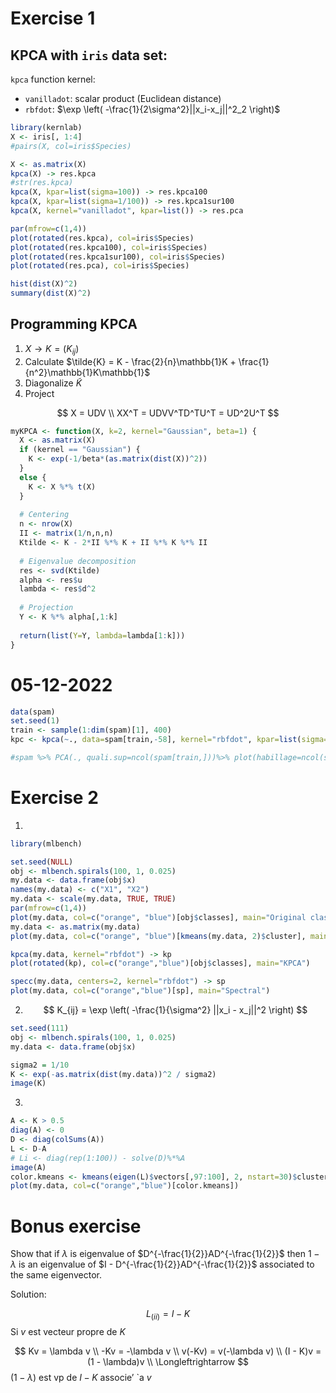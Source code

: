 # Exercise 1

## KPCA with `iris` data set:

`kpca` function kernel:

- `vanilladot`: scalar product (Euclidean distance)
- `rbfdot`: $\exp \left( -\frac{1}{2\sigma^2}||x_i-x_j||^2_2 \right)$

```r
library(kernlab)
X <- iris[, 1:4]
#pairs(X, col=iris$Species)

X <- as.matrix(X)
kpca(X) -> res.kpca
#str(res.kpca)
kpca(X, kpar=list(sigma=100)) -> res.kpca100
kpca(X, kpar=list(sigma=1/100)) -> res.kpca1sur100
kpca(X, kernel="vanilladot", kpar=list()) -> res.pca

par(mfrow=c(1,4))
plot(rotated(res.kpca), col=iris$Species)
plot(rotated(res.kpca100), col=iris$Species)
plot(rotated(res.kpca1sur100), col=iris$Species)
plot(rotated(res.pca), col=iris$Species)

hist(dist(X)^2)
summary(dist(X)^2)
```

## Programming KPCA

1. $X \rightarrow K=(K_{ij})$
2. Calculate $\tilde{K} = K - \frac{2}{n}\mathbb{1}K + \frac{1}{n^2}\mathbb{1}K\mathbb{1}$
3. Diagonalize $\tilde{K}$
4. Project

$$
X = UDV \\
XX^T = UDVV^TD^TU^T = UD^2U^T
$$

```r
myKPCA <- function(X, k=2, kernel="Gaussian", beta=1) {
  X <- as.matrix(X)
  if (kernel == "Gaussian") {
    K <- exp(-1/beta*(as.matrix(dist(X))^2))
  }
  else {
    K <- X %*% t(X)
  }
  
  # Centering
  n <- nrow(X)
  II <- matrix(1/n,n,n)
  Ktilde <- K - 2*II %*% K + II %*% K %*% II
  
  # Eigenvalue decomposition
  res <- svd(Ktilde)
  alpha <- res$u
  lambda <- res$d^2
  
  # Projection
  Y <- K %*% alpha[,1:k]
  
  return(list(Y=Y, lambda=lambda[1:k]))
}
```

# 05-12-2022

```r
data(spam)
set.seed(1)
train <- sample(1:dim(spam)[1], 400)
kpc <- kpca(~., data=spam[train,-58], kernel="rbfdot", kpar=list(sigma=1/1000), features=2)

#spam %>% PCA(., quali.sup=ncol(spam[train,]))%>% plot(habillage=ncol(spam[train,]), choix="ind")
```

# Exercise 2

1.
```r
library(mlbench)

set.seed(NULL)
obj <- mlbench.spirals(100, 1, 0.025)
my.data <- data.frame(obj$x)
names(my.data) <- c("X1", "X2")
my.data <- scale(my.data, TRUE, TRUE)
par(mfrow=c(1,4))
plot(my.data, col=c("orange", "blue")[obj$classes], main="Original classes")
my.data <- as.matrix(my.data)
plot(my.data, col=c("orange", "blue")[kmeans(my.data, 2)$cluster], main="kmeans")

kpca(my.data, kernel="rbfdot") -> kp
plot(rotated(kp), col=c("orange","blue")[obj$classes], main="KPCA")

specc(my.data, centers=2, kernel="rbfdot") -> sp
plot(my.data, col=c("orange","blue")[sp], main="Spectral")
```

2.
$$
K_{ij} =  \exp \left( -\frac{1}{\sigma^2} ||x_i - x_j||^2 \right)
$$
```r
set.seed(111)
obj <- mlbench.spirals(100, 1, 0.025)
my.data <- data.frame(obj$x)

sigma2 = 1/10
K <- exp(-as.matrix(dist(my.data))^2 / sigma2)
image(K)
```

3.
```r
A <- K > 0.5
diag(A) <- 0
D <- diag(colSums(A))
L <- D-A
# Li <- diag(rep(1:100)) - solve(D)%*%A
image(A)
color.kmeans <- kmeans(eigen(L)$vectors[,97:100], 2, nstart=30)$cluster
plot(my.data, col=c("orange","blue")[color.kmeans])
```


# Bonus exercise

Show that if $\lambda$ is eigenvalue of $D^{-\frac{1}{2}}AD^{-\frac{1}{2}}$ then $1-\lambda$ is an eigenvalue of $I - D^{-\frac{1}{2}}AD^{-\frac{1}{2}}$ associated to the same eigenvector.

Solution:

$$L_{(ii)} = I - K$$
Si $v$ est vecteur propre de $K$

$$
Kv = \lambda v \\
-Kv = -\lambda v \\
v(-Kv) = v(-\lambda v) \\
(I - K)v  = (1 - \lambda)v \\
\Longleftrightarrow
$$
$(1-\lambda)$ est vp de $I-K$ associe' `a $v$


